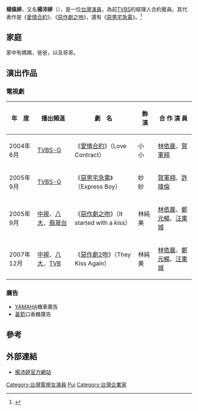 {{blpsources|time=2020-07-30}}
{{noteTA
|1=zh-hk:楊沛婷;zh-tw:楊佩婷;
}}
{{藝人
| 姓名 = 楊佩婷
| 類型 = 女演員
| 圖片 = 
| 圖片尺寸 = 
| 圖片簡介 = 
| 原名 = 楊沛婷
| 英文名 = Petty
| 綽號 = 小小
| 國籍 = {{ROC}}
| 出生日期 = {{birth_date_and_age|1983|03|10}}
| 出生地 = {{TWN}}[[台北市|台北市]]
| 語言 = [[國語|國語]]、[[英語|英語]]
| 教育程度 = [[國立台灣藝術大學|國立台灣藝術大學]]廣播電視系
| 經紀公司 = [[TVBS|TVBS]]
| 出道日期 = 2004年
| 網站 = [http://www.tvbs.com.tw/artiste/index.asp?name=mini&blog=payting310 官方網站]
| imdb = 3137113
}}
'''楊佩婷'''，又名'''楊沛婷'''（{{bd|1983年|3月10日|catIdx=Y}}），是一位[[台灣|台灣]][[演員|演員]]，為前[[TVBS|TVBS]]的經理人合約藝員。其代表作是《[[愛情合約|愛情合約]]》、《[[惡作劇之吻|惡作劇之吻]]》，還有《[[惡男宅急電|惡男宅急電]]》。<ref>{{Cite web |url=http://ent.sina.com.cn/zl/bagua/blog/2016-01-14/11144386/2036655340/7964e4ec0102wi5p.shtml |title=存档副本 |access-date=2018-01-05 |archive-date=2019-08-21 |archive-url=https://web.archive.org/web/20190821014101/http://ent.sina.com.cn/zl/bagua/blog/2016-01-14/11144386/2036655340/7964e4ec0102wi5p.shtml |dead-url=no }}</ref>

== 家庭 ==
家中有媽媽，爸爸，以及哥哥。

== 演出作品 ==
===電視劇===
{| class="wikitable" 
|- 
! 年　度 || 播出頻道 || 劇　名 || 飾　演 || 合 作 演 員
|- 
| 2004年6月 || [[TVBS-G|TVBS-G]] ||《[[愛情合約|愛情合約]]》（Love Contract）|| 小　小||  [[林依晨|林依晨]]、[[賀軍翔|賀軍翔]] 
|- 
| 2005年9月 || [[TVBS-G|TVBS-G]] ||《[[惡男宅急電|惡男宅急電]]》（Express Boy）|| 妙　妙 ||[[賀軍翔|賀軍翔]]、[[許瑋倫|許瑋倫]] 
|- 
| 2005年9月 || [[中視|中視]]、[[八大電視台|八大]]、[[翡翠台|翡翠台]]||《[[惡作劇之吻|惡作劇之吻]]》（It started with a kiss）||林純美|| [[林依晨|林依晨]]、[[鄭元暢|鄭元暢]]、[[汪東城|汪東城]]
|- 
| 2007年12月 || [[中視|中視]]、[[八大電視台|八大]]、[[香港無綫電視|TVB]] ||《[[惡作劇2吻|惡作劇2吻]]》（They Kiss Again）||林純美|| [[林依晨|林依晨]]、[[鄭元暢|鄭元暢]]、[[汪東城|汪東城]]
|}

===廣告===
*[[YAMAHA|YAMAHA]]機車廣告
*[[黃箭|黃箭]]口香糖廣告

==參考==
{{reflist}}

== 外部連結 ==
*[http://www.tvbs.com.tw/artiste/index.asp?name=mini&blog=payting310 楊沛婷官方網站] {{Wayback|url=http://www.tvbs.com.tw/artiste/index.asp?name=mini&blog=payting310 |date=20121103051821 }}

{{DEFAULTSORT:Yeung}}
[[Category:台灣電視女演員|Category:台灣電視女演員]]
[[Category:楊姓|Pui]]
[[Category:台灣企業家|Category:台灣企業家]]